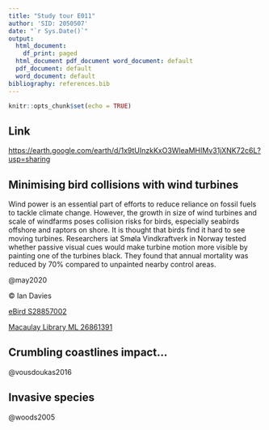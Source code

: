 ```yaml
---
title: "Study tour E011"
author: 'SID: 2050507'
date: "`r Sys.Date()`"
output:
  html_document:
    df_print: paged
  html_document pdf_document word_document: default
  pdf_document: default
  word_document: default
bibliography: references.bib
---
```


```r
knitr::opts_chunk$set(echo = TRUE)
```

## Link

<https://earth.google.com/earth/d/1x9tUInzkKxO3WleaMHIMv31jXNK72c6L?usp=sharing>

## Minimising bird collisions with wind turbines 

Wind power is an essential part of efforts to reduce reliance on fossil fuels to tackle climate change. However, the growth in size of wind turbines and scale of windfarms poses collision risks for birds, especially seabirds offshore and raptors on shore. It is thought that birds find it hard to see moving turbines. Researchers iat Smøla Vindkraftverk in Norway tested whether passive visual cues would make turbine motion more visible by painting one of the turbines black. They found that annual mortality was reduced by 70% compared to unpainted nearby control areas.

@may2020

© Ian Davies

[eBird S28857002](https://ebird.org/checklist/S28857002)

[Macaulay Library ML 26861391](https://macaulaylibrary.org/photo/26861391?__hstc=60209138.8800e5de1c8e68a1ec86fa2121d42340.1680341203412.1680341203412.1680341203412.1&__hssc=60209138.1.1680341203412&__hsfp=2695420997)

## Crumbling coastlines impact...

@vousdoukas2016

## Invasive species

@woods2005
